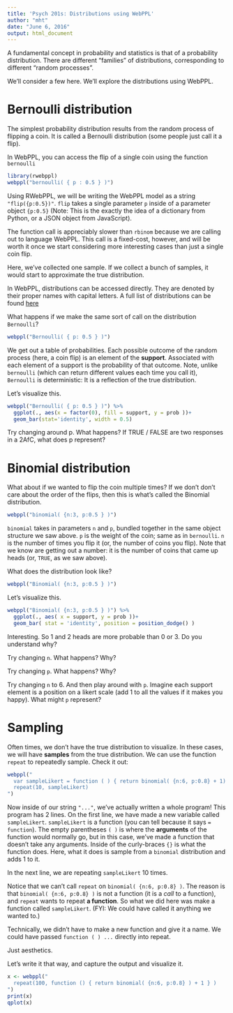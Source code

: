 ```yaml
---
title: 'Psych 201s: Distributions using WebPPL'
author: "mht"
date: "June 6, 2016"
output: html_document
---
```


A fundamental concept in probability and statistics is that of a probability distribution.
There are different "families" of distributions, corresponding to different "random processes". 

We'll consider a few here. 
We'll explore the distributions using WebPPL.

# Bernoulli distribution

The simplest probability distribution results from the random process of flipping a coin.
It is called a Bernoulli distribution (some people just call it a flip).

In WebPPL, you can access the flip of a single coin using the function `bernoulli`
```r
library(rwebppl)
webppl("bernoulli( { p : 0.5 } )")
```

Using RWebPPL, we will be writing the WebPPL model as a string `"flip({p:0.5})"`.
`flip` takes a single parameter `p` inside of a parameter object `{p:0.5}` (Note: This is the exactly the idea of a dictionary from Python, or a JSON object from JavaScript).

The function call is appreciably slower than `rbinom` because we are calling out to language WebPPL. 
This call is a fixed-cost, however, and will be worth it once we start considering more interesting cases than just a single coin flip.

Here, we've collected one sample. If we collect a bunch of samples, it would start to approximate the true distribution.

In WebPPL, distributions can be accessed directly. They are denoted by their proper names with capital letters. A full list of distributions can be found [here](http://webppl.readthedocs.io/en/master/distributions.html)

What happens if we make the same sort of call on the distribution `Bernoulli`?
```r
webppl("Bernoulli( { p: 0.5 } )")
```

We get out a table of probabilities. Each possible outcome of the random process (here, a coin flip) is an element of the **support**. Associated with each element of a support is the probability of that outcome. Note, unlike `bernoulli` (which can return different values each time you call it), `Bernoulli` is deterministic: It is a reflection of the true distribution. 

Let's visualize this.

```r
webppl("Bernoulli( { p: 0.5 } )") %>%
  ggplot(., aes(x = factor(0), fill = support, y = prob ))+
  geom_bar(stat='identity', width = 0.5)
```

Try changing around p. What happens? If TRUE / FALSE are two responses in a 2AfC, what does p represent?


# Binomial distribution

What about if we wanted to flip the coin multiple times?
If we don't don't care about the order of the flips, then this is what's called the Binomial distribution.

```r
webppl("binomial( {n:3, p:0.5 } )")
```

`binomial` takes in parameters `n` and `p`, bundled together in the same object structure we saw above. `p` is the weight of the coin; same as in `bernoulli`. `n` is the number of times you flip it (or, the number of coins you flip).
Note that we know are getting out a number: it is the number of coins that came up heads (or, `TRUE`, as we saw above).

What does the distribution look like?

```r
webppl("Binomial( {n:3, p:0.5 } )")
```

Let's visualize this.

```r
webppl("Binomial( {n:3, p:0.5 } )") %>%
  ggplot(., aes( x = support, y = prob ))+
  geom_bar( stat = 'identity', position = position_dodge() )
```

Interesting. So 1 and 2 heads are more probable than 0 or 3. Do you understand why?

Try changing `n`. What happens? Why? 

Try changing `p`. What happens? Why?

Try changing `n` to 6. And then play around with `p`. Imagine each support element is a position on a likert scale (add 1 to all the values if it makes you happy). What might `p` represent?

# Sampling

Often times, we don't have the true distribution to visualize. In these cases, we will have **samples** from the true distribution. We can use the function `repeat` to repeatedly sample. Check it out:

```r
webppl("
  var sampleLikert = function ( ) { return binomial( {n:6, p:0.8} + 1) }
  repeat(10, sampleLikert)
")
```

Now inside of our string `"..."`, we've actually written a whole program! This program has 2 lines. On the first line, we have made a new variable called `sampleLikert`. `sampleLikert` is a function (you can tell because it says `= function`). The empty parentheses `( )` is where the **arguments** of the function would normally go, but in this case, we've made a function that doesn't take any arguments. Inside of the curly-braces `{}` is what the function does. Here, what it does is sample from a `binomial` distribution and adds 1 to it. 

In the next line, we are repeating `sampleLikert` 10 times.

Notice that we can't call `repeat` on `binomial( {n:6, p:0.8} )`. The reason is that `binomial( {n:6, p:0.8} )` is not a function (it is a *call* to a function), and `repeat` wants to repeat **a function**. So what we did here was make a function called `sampleLikert`. (FYI: We could have called it anything we wanted to.)

Technically, we didn't have to make a new function and give it a name. We could have passed `function ( ) ... ` directly into repeat.

Just aesthetics.

Let's write it that way, and capture the output and visualize it.
```r
x <- webppl("
  repeat(100, function () { return binomial( {n:6, p:0.8} ) + 1 } )
")
print(x)
qplot(x)
```





